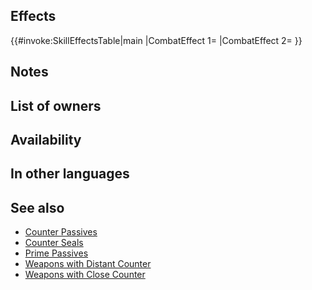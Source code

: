 {{Passive
|name=C Bonus Doubler
|type=A
|exclusive=0
|canUseWeapon={{WeaponList|Ranged}}
|canUseMove={{MoveList|Infantry}}
|properties=random_owner
|1name=C Bonus Doubler
|1tagid=SID_近反・強化増幅
|1effect=Unit can counterattack regardless of foe's range. Grants Atk/Spd/Def/Res+X to unit during combat (X = highest bonus on each stat between unit and allies within 2 spaces of unit; calculates each stat bonus independently).
|1cost=300
|1required=Close Counter
}}
==Effects==
{{#invoke:SkillEffectsTable|main
|CombatEffect 1={{Eft|Close Counter}}
|CombatEffect 2={{Eft|Temporary buffs|Atk/Spd/Def/Res|highest {{SEt|Bonus}}<br>on {{Tgt|Unit}} & {{Tgt|Allies}}<br>[[within 2 spaces]]}}
}}

==Notes==
{{TemporaryBufffromBonus|multiSource=1|source=unit or allies with the highest bonuses}}
==List of owners==
{{Skill Hero List}}
==Availability==
{{PassiveFocusList}}
{{PassiveDistributionList}}
{{PassiveCombatManualList}}
==In other languages==
{{OtherLanguages
|japanese=近反・強化増幅
|german=Bonus-Doppler N
|spanishEU=Bonif. doble corta
|spanishLA=Bonific. doble cer.
|french=Amplification pr.
|italian=Aum. bonus V
|chineseTW=近反・強化增幅
|portuguese=Dobra bônus P
}}
==See also==
{{See also skills|cond=Description LIKE '%Atk/Spd/Def/Res%=%highest bonus on%allies%within _ spaces%' AND Exclusive='1' AND Description NOT LIKE '%grants allies within _ spaces%' OR Description LIKE '%counterattack regardless of%range%' AND (SCategory!='Weapon' AND Name NOT LIKE 'Distant%' AND Name NOT LIKE 'Close%') AND (Exclusive='1' OR SCategory='captain')}}
* [[Counter Passives]]
* [[Counter Seals]]
* [[Prime Passives]]
* [[Weapons with Distant Counter]]
* [[Weapons with Close Counter]]
{{Passives Navbox|A}}